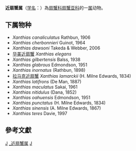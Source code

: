 {{Automatic taxobox
| taxon = Xanthias 
| authority = Rathbun, 1897
| image = Xanthias punctatus (de nuit).jpg
| image_caption = ''Xanthias punctatus''
}}
'''近扇蟹属'''（[[学名|学名]]：{{lang|la|''Xanthias''}}）為[[扇蟹科|扇蟹科]][[扇蟹亚科|扇蟹亚科]]的一[[属|属]]动物。

==下属物种==
* ''Xanthias canaliculatus'' Rathbun, 1906
* ''Xanthias cherbonnieri'' Guinot, 1964
* ''Xanthias dawsoni'' Takeda & Webber, 2006
* [[华美近扇蟹|华美近扇蟹]] ''Xanthias elegans''
* ''Xanthias gilbertensis'' Balss, 1938
* ''Xanthias glabrous'' Edmondson, 1951
* ''Xanthias inornatus'' (Rathbun, 1898)
* [[拉马克近扇蟹|拉马克近扇蟹]] ''Xanthias lamarckii'' (H. Milne Edwards, 1834)
* ''Xanthias latifrons'' (De Man, 1887)
* ''Xanthias maculatus'' Sakai, 1961
* ''Xanthias nitidulus'' (Dana, 1852)
* ''Xanthias oahuensis'' Edmondson, 1951
* ''Xanthias punctatus'' (H. Milne Edwards, 1834)
* ''Xanthias sinensis'' (A. Milne Edwards, 1867)
* ''Xanthias teres'' Davie, 1997

==參考文獻==
{{reflist}}

{{taxonbar}}

[[Category:_扇蟹科|J]]
[[Category:_近扇蟹属|]]
[[Category:1897年描述的分类群|J]]